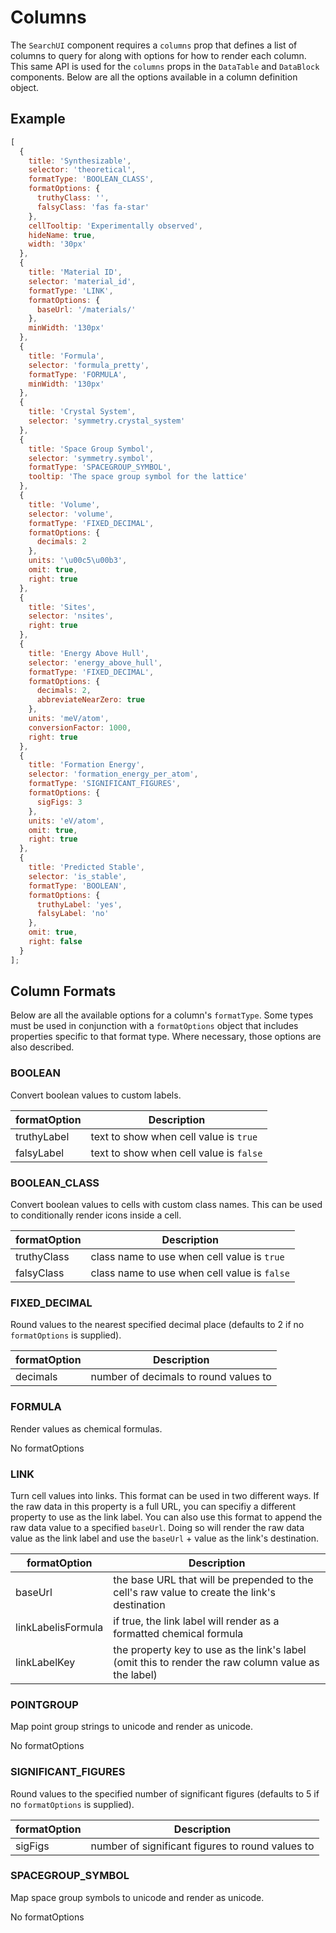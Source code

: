 
<Meta title="Search UI/Columns" />

# Columns

The `SearchUI` component requires a `columns` prop that defines a list of columns to query for along with options for how to render each column.
This same API is used for the `columns` props in the `DataTable` and `DataBlock` components.
Below are all the options available in a column definition object.

<ArgsTable of={ColumnInterface} />

## Example

```js
[
  {
    title: 'Synthesizable',
    selector: 'theoretical',
    formatType: 'BOOLEAN_CLASS',
    formatOptions: {
      truthyClass: '',
      falsyClass: 'fas fa-star'
    },
    cellTooltip: 'Experimentally observed',
    hideName: true,
    width: '30px'
  },
  {
    title: 'Material ID',
    selector: 'material_id',
    formatType: 'LINK',
    formatOptions: {
      baseUrl: '/materials/'
    },
    minWidth: '130px'
  },
  {
    title: 'Formula',
    selector: 'formula_pretty',
    formatType: 'FORMULA',
    minWidth: '130px'
  },
  {
    title: 'Crystal System',
    selector: 'symmetry.crystal_system'
  },
  {
    title: 'Space Group Symbol',
    selector: 'symmetry.symbol',
    formatType: 'SPACEGROUP_SYMBOL',
    tooltip: 'The space group symbol for the lattice'
  },
  {
    title: 'Volume',
    selector: 'volume',
    formatType: 'FIXED_DECIMAL',
    formatOptions: {
      decimals: 2
    },
    units: '\u00c5\u00b3',
    omit: true,
    right: true
  },
  {
    title: 'Sites',
    selector: 'nsites',
    right: true
  },
  {
    title: 'Energy Above Hull',
    selector: 'energy_above_hull',
    formatType: 'FIXED_DECIMAL',
    formatOptions: {
      decimals: 2,
      abbreviateNearZero: true
    },
    units: 'meV/atom',
    conversionFactor: 1000,
    right: true
  },
  {
    title: 'Formation Energy',
    selector: 'formation_energy_per_atom',
    formatType: 'SIGNIFICANT_FIGURES',
    formatOptions: {
      sigFigs: 3
    },
    units: 'eV/atom',
    omit: true,
    right: true
  },
  {
    title: 'Predicted Stable',
    selector: 'is_stable',
    formatType: 'BOOLEAN',
    formatOptions: {
      truthyLabel: 'yes',
      falsyLabel: 'no'
    },
    omit: true,
    right: false
  }
];
```

## Column Formats

Below are all the available options for a column's `formatType`. Some types must be used in conjunction with
a `formatOptions` object that includes properties specific to that format type. Where necessary, those options are also described.

### **BOOLEAN**

Convert boolean values to custom labels.

| formatOption | Description                             |
| ------------ | --------------------------------------- |
| truthyLabel  | text to show when cell value is `true`  |
| falsyLabel   | text to show when cell value is `false` |

### **BOOLEAN_CLASS**

Convert boolean values to cells with custom class names. This can be used to conditionally render icons inside a cell.

| formatOption | Description                                  |
| ------------ | -------------------------------------------- |
| truthyClass  | class name to use when cell value is `true`  |
| falsyClass   | class name to use when cell value is `false` |

### **FIXED_DECIMAL**

Round values to the nearest specified decimal place (defaults to 2 if no `formatOptions` is supplied).

| formatOption | Description                           |
| ------------ | ------------------------------------- |
| decimals     | number of decimals to round values to |

### **FORMULA**

Render values as chemical formulas.

No formatOptions

### **LINK**

Turn cell values into links. This format can be used in two different ways. If the raw data in this property is a full URL,
you can specifiy a different property to use as the link label. You can also use this format to append the raw data value to
a specified `baseUrl`. Doing so will render the raw data value as the link label and use the `baseUrl` + value as the link's destination.

| formatOption       | Description                                                                                         |
| ------------------ | --------------------------------------------------------------------------------------------------- |
| baseUrl            | the base URL that will be prepended to the cell's raw value to create the link's destination        |
| linkLabelisFormula | if true, the link label will render as a formatted chemical formula                                 |
| linkLabelKey       | the property key to use as the link's label (omit this to render the raw column value as the label) |

### **POINTGROUP**

Map point group strings to unicode and render as unicode.

No formatOptions

### **SIGNIFICANT_FIGURES**

Round values to the specified number of significant figures (defaults to 5 if no `formatOptions` is supplied).

| formatOption | Description                                      |
| ------------ | ------------------------------------------------ |
| sigFigs      | number of significant figures to round values to |

### **SPACEGROUP_SYMBOL**

Map space group symbols to unicode and render as unicode.

No formatOptions
